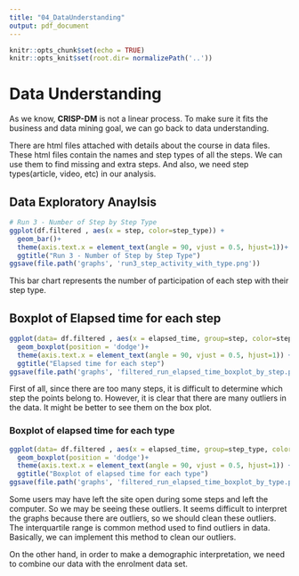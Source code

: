 ```yaml
---
title: "04_DataUnderstanding"
output: pdf_document
---
```


```r
knitr::opts_chunk$set(echo = TRUE)
knitr::opts_knit$set(root.dir= normalizePath('..'))
```

# Data Understanding

As we know, **CRISP-DM** is not a linear process. To make sure it fits the business and data mining goal, we can go back to data understanding.

There are html files attached with details about the course in data files. These html files contain the names and step types of all the steps. We can use them to find missing and extra steps. And also, we need step types(article, video, etc) in our analysis.


##  Data Exploratory Anaylsis


```r
# Run 3 - Number of Step by Step Type
ggplot(df.filtered , aes(x = step, color=step_type)) +
  geom_bar()+
  theme(axis.text.x = element_text(angle = 90, vjust = 0.5, hjust=1))+
  ggtitle("Run 3 - Number of Step by Step Type") 
ggsave(file.path('graphs', 'run3_step_activity_with_type.png'))
```

This bar chart represents the number of participation of each step with their step type. 


## Boxplot of Elapsed time for each step


```r
ggplot(data= df.filtered , aes(x = elapsed_time, group=step, color=step)) +
  geom_boxplot(position = 'dodge')+
  theme(axis.text.x = element_text(angle = 90, vjust = 0.5, hjust=1)) +
  ggtitle("Elapsed time for each step")
ggsave(file.path('graphs', 'filtered_run_elapsed_time_boxplot_by_step.png'))

```
First of all, since there are too many steps, it is difficult to determine which step the points belong to. However, it is clear that there are many outliers in the data. It might be better to see them on the box plot.


### Boxplot of elapsed time for each type

```r
ggplot(data= df.filtered , aes(x = elapsed_time, group=step_type, color=step_type)) +
  geom_boxplot(position = 'dodge')+
  theme(axis.text.x = element_text(angle = 90, vjust = 0.5, hjust=1)) +
  ggtitle("Boxplot of elapsed time for each type")
ggsave(file.path('graphs', 'filtered_run_elapsed_time_boxplot_by_type.png'))

```

Some users may have left the site open during some steps and left the computer. So we may be seeing these outliers. It seems difficult to interpret the graphs because there are outliers, so we should clean these outliers. The interquartile range is common method used to find outliers in data. Basically, we can implement this method to clean our outliers.

On the other hand, in order to make a demographic interpretation, we need to combine our data with the enrolment data set.

